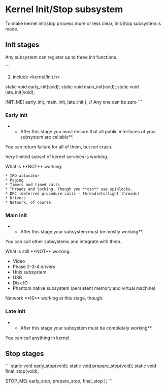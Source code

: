= Kernel Init/Stop subsystem =

To make kernel init/stop process more or less clear, Init/Stop subsystem is made.

== Init stages ==

Any subsystem can register up to three init functions.

```
#include <kernel/init.h>

static void early_init(void);
static void main_init(void);
static void late_init(void);

INIT_ME( early_init, main_init, late_init ); // Any one can be zero
```

=== Early init ===
**After this stage you must ensure that all public interfaces of your subsystem are callable**.
You can return failure for all of them, but not crash.

Very limited subset of kernel services is working. 

What is **NOT** working:

 * IRQ allocator
 * Paging
 * Timers and timed calls
 * Threads and locking. Though you **can** use spinlocks.
 * DPC (deferred procedure calls - threadlets/light threads)
 * Drivers
 * Network, of course.

=== Main init ===
**After this stage your subsystem must be mostly working**.
You can call other subsystems and integrate with them.

What is still **NOT** working:

* Video
* Phase 2-3-4 drivers
* Unix subsystem
* USB
* Disk IO
* Phantom native subsystem (persistent memory and virtual machine)

Network **IS** working at this stage, though.

=== Late init ===
**After this stage your subsystem must be completely working**.
You can call anything in kernel.



== Stop stages ==

```
static void early_stop(void);
static void prepare_stop(void);
static void final_stop(void);

STOP_ME( early_stop, prepare_stop, final_stop );
```

